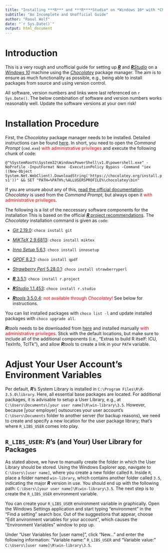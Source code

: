 ```yaml
---
title: "Installing ***R*** and ***R****Studio* on *Windows 10* with *Chocolatey*"
subtitle: "An Incomplete and Unofficial Guide"
author: "Raoul Wolf"
date: "`r Sys.Date()`"
output: html_document
---
```


# Introduction

This is a very rough and unofficial guide for setting up [***R***](https://www.r-project.org/) and [***R****Studio*](https://www.rstudio.com/) on a [*Windows 10*](https://www.microsoft.com/en-us/windows) machine using the [*Chocolatey*](https://chocolatey.org/) package manager. The aim is to ensure as much functionality as possible, e.g., being able to install packages from source and using version control. 

All software, version numbers and links were last referenced on `r Sys.Date()`. The below combination of software and version numbers works reasonably well. Update the software versions at your own risk!

# Installation Procedure

First, the *Chocolatey* package manager needs to be installed. Detailed instructions can be found [here](https://chocolatey.org/install). In short, you need to open the *Command Prompt* (`cmd.exe`) <span style="color:red">with administrative privileges</span> and execute the following chunk of code:

`@"%SystemRoot%\System32\WindowsPowerShell\v1.0\powershell.exe" -NoProfile -InputFormat None -ExecutionPolicy Bypass -Command "iex ((New-Object System.Net.WebClient).DownloadString('https://chocolatey.org/install.ps1'))" && SET "PATH=%PATH%;%ALLUSERSPROFILE%\chocolatey\bin"` 

If you are unsure about any of this, [read the official documentation](https://chocolatey.org/install). *Chocolatey* is used from the *Command Prompt*, but always open it <span style="color:red">with administrative privileges</span>. 

The following is a list of the neccessary software components for the installation This is based on the official [***R*** project recommendations](https://cloud.r-project.org/bin/windows/Rtools/Rtools.txt). The *Chocolatey* installation command is given as `code`: 

* [*Git* 2.19.0](https://git-scm.com/): `choco install git`

* [*MiKTeX* 2.9.6813](https://miktex.org/): `choco install miktex`

* [*Inno Setup* 5.6.1](http://www.jrsoftware.org/isinfo.php): `choco install innosetup`

* [*QPDF* 8.2.1](http://qpdf.sourceforge.net/): `choco install qpdf`

* [*Strawberry Perl* 5.28.0.1](http://strawberryperl.com/): `choco install strawberryperl`

* [***R*** 3.5.1](https://www.r-project.org/): `choco install r.project`

* [***R****Studio* 1.1.453](https://www.rstudio.com/): `choco install r.studio`

* [***R****tools* 3.5.0.4](https://cloud.r-project.org/bin/windows/Rtools/): <span style="color:red">not available through *Chocolatey*!</span> See below for instructions.

You can list installed packages with `choco list -l` and update installed packages with `choco upgrade all`. 

***R****tools* needs to be downloaded  from [here](https://cloud.r-project.org/bin/windows/Rtools/Rtools35.exe) and installed manually <span style="color:red">with administrative privileges</span>. Stick with the default locations, but make sure to include all of the additional components (i.e., "Extras to build R itself: ICU, TexInfo, TclTk"), and allow ***R****tools* to create a link in your `PATH` variable.


# Adjust Your User Account's Environment Variables

Per default, ***R***'s System Library is installed in `C:\Program Files\R\R-3.5.0\library`. Here, all essential base packages are located. For additional packages, it is advisable to setup a User Library, e.g., at `C:\Users\Documents\[your user name]\R\win-library\3.5`. However, because [your employer] outsources your user account's `C:\Users\Documents` folder to another server (for backup reasons), we need to create and specify a new location for the user package library; that's where `R_LIBS_USER` comes into play.

## `R_LIBS_USER`: ***R***'s (and Your) User Library for Packages

As stated above, we have to manually create the folder in which the User Library should be stored. Using the Windows Explorer app, navigate to `C:\Users\[user name]`, where you create a new folder called `R`. Inside `R`, place a folder named `win-library`, which contains another folder called `3.5`, indicating the major ***R*** version in use. You should end up with the following path: `C:\Users\[your user name]\R\win-library\3.5`. The next step is to create the `R_LIBS_USER` environment variable.

You can create your `R_LIBS_USER` environment variable in graphically. Open the Windows Settings application and start typing "environment" in the "Find a setting" search box. Out of the suggestions that appear, choose "Edit anvironment variables for your account", which causes the "Environment Variables" window to pop up.

Under "User Variables for [user name]", click "New..." and enter the following information: "Variable name:" `R_LIBS_USER` and "Variable value:" `C:\Users\[user name]\R\win-library\3.5`.
